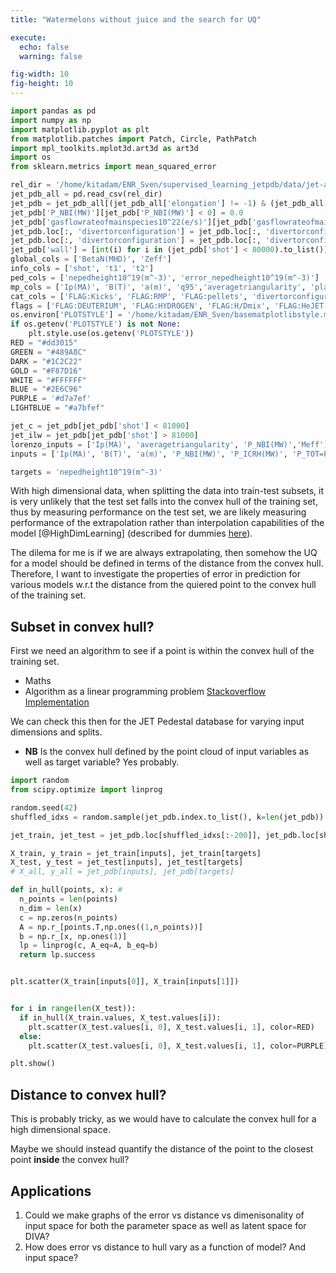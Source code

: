 ```yaml
---
title: "Watermelons without juice and the search for UQ"

execute: 
  echo: false
  warning: false

fig-width: 10 
fig-height: 10
---
```



```python

import pandas as pd 
import numpy as np 
import matplotlib.pyplot as plt 
from matplotlib.patches import Patch, Circle, PathPatch
import mpl_toolkits.mplot3d.art3d as art3d
import os 
from sklearn.metrics import mean_squared_error

rel_dir = '/home/kitadam/ENR_Sven/supervised_learning_jetpdb/data/jet-all-full.csv'
jet_pdb_all = pd.read_csv(rel_dir)
jet_pdb = jet_pdb_all[(jet_pdb_all['elongation'] != -1) & (jet_pdb_all['Zeff'] != -1)]
jet_pdb['P_NBI(MW)'][jet_pdb['P_NBI(MW)'] < 0] = 0.0 
jet_pdb['gasflowrateofmainspecies10^22(e/s)'][jet_pdb['gasflowrateofmainspecies10^22(e/s)'] < 0] = 0.0 
jet_pdb.loc[:, 'divertorconfiguration'] = jet_pdb.loc[:, 'divertorconfiguration'].astype('category')
jet_pdb.loc[:, 'divertorconfiguration'] = jet_pdb.loc[:, 'divertorconfiguration'].cat.codes
jet_pdb['wall'] = [int(i) for i in (jet_pdb['shot'] < 80000).to_list()]
global_cols = ['BetaN(MHD)', 'Zeff']
info_cols = ['shot', 't1', 't2']
ped_cols = ['nepedheight10^19(m^-3)', 'error_nepedheight10^19(m^-3)']
mp_cols = ['Ip(MA)', 'B(T)', 'a(m)', 'q95','averagetriangularity', 'plasmavolume(m^3)','elongation','P_NBI(MW)', 'P_ICRH(MW)', 'P_TOT=PNBI+Pohm+PICRH-Pshi(MW)',   'gasflowrateofmainspecies10^22(e/s)', ]
cat_cols = ['FLAG:Kicks', 'FLAG:RMP', 'FLAG:pellets', 'divertorconfiguration', 'Atomicnumberofseededimpurity']
flags = ['FLAG:DEUTERIUM', 'FLAG:HYDROGEN', 'FLAG:H/Dmix', 'FLAG:HeJET-C', 'FLAG:Seeding', 'FLAG:Kicks', 'FLAG:RMP', 'FLAG:pellets', 'FLAG:HRTSdatavalidated', 'divertorconfiguration', 'Atomicnumberofseededimpurity',]
os.environ['PLOTSTYLE'] = '/home/kitadam/ENR_Sven/basematplotlibstyle.mplstyle'
if os.getenv('PLOTSTYLE') is not None: 
    plt.style.use(os.getenv('PLOTSTYLE'))
RED = "#dd3015"
GREEN = "#489A8C"
DARK = "#1C2C22"
GOLD = "#F87D16"
WHITE = "#FFFFFF"
BLUE = "#2E6C96"
PURPLE = '#d7a7ef'
LIGHTBLUE = "#a7bfef"
```


```python
jet_c = jet_pdb[jet_pdb['shot'] < 81000]
jet_ilw = jet_pdb[jet_pdb['shot'] > 81000]
lorenzo_inputs = ['Ip(MA)', 'averagetriangularity', 'P_NBI(MW)','Meff']
inputs = ['Ip(MA)', 'B(T)', 'a(m)', 'P_NBI(MW)', 'P_ICRH(MW)', 'P_TOT=PNBI+Pohm+PICRH-Pshi(MW)', 'plasmavolume(m^3)', 'q95', 'gasflowrateofmainspecies10^22(e/s)', 'elongation', 'averagetriangularity', 'FLAG:Kicks', 'FLAG:RMP', 'FLAG:pellets', 'Atomicnumberofseededimpurity', 'divertorconfiguration', 'wall']

targets = 'nepedheight10^19(m^-3)'
```


With high dimensional data, when splitting the data into train-test subsets, it is very unlikely that the test set falls into the convex hull of the training set, thus by measuring performance on the test set, we are likely measuring performance of the extrapolation rather than interpolation capabilities of the model [@HighDimLearning] (described for dummies [here](https://lauraruis.github.io/2021/11/06/extra.html)). 

The dilema for me is if we are always extrapolating, then somehow the UQ for a model should be defined in terms of the distance from the convex hull. Therefore, I want to investigate the properties of error in prediction for various models w.r.t the distance from the quiered point to the convex hull of the training set.  

## Subset in convex hull? 

First we need an algorithm to see if a point is within the convex hull of the training set. 

- Maths 
- Algorithm as a linear programming problem [Stackoverflow Implementation](https://stackoverflow.com/questions/16750618/whats-an-efficient-way-to-find-if-a-point-lies-in-the-convex-hull-of-a-point-cl)

We can check this then for the JET Pedestal database for varying input dimensions and splits. 

- **NB** Is the convex hull defined by the point cloud of input variables as well as target variable? Yes probably. 

```python
import random 
from scipy.optimize import linprog

random.seed(42)
shuffled_idxs = random.sample(jet_pdb.index.to_list(), k=len(jet_pdb))

jet_train, jet_test = jet_pdb.loc[shuffled_idxs[:-200]], jet_pdb.loc[shuffled_idxs[-200:]]

X_train, y_train = jet_train[inputs], jet_train[targets]
X_test, y_test = jet_test[inputs], jet_test[targets]
# X_all, y_all = jet_pdb[inputs], jet_pdb[targets]

def in_hull(points, x): # 
  n_points = len(points)
  n_dim = len(x)
  c = np.zeros(n_points)
  A = np.r_[points.T,np.ones((1,n_points))]
  b = np.r_[x, np.ones(1)]
  lp = linprog(c, A_eq=A, b_eq=b)
  return lp.success


plt.scatter(X_train[inputs[0]], X_train[inputs[1]])


for i in range(len(X_test)): 
  if in_hull(X_train.values, X_test.values[i]): 
    plt.scatter(X_test.values[i, 0], X_test.values[i, 1], color=RED)
  else: 
    plt.scatter(X_test.values[i, 0], X_test.values[i, 1], color=PURPLE)

plt.show()
```

## Distance to convex hull? 

This is probably tricky, as we would have to calculate the convex hull for a high dimensional space. 

Maybe we should instead quantify the distance of the point to the closest point __inside__ the convex hull? 

## Applications 

1. Could we make graphs of the error vs distance vs dimenisonality of input space for both the parameter space as well as latent space for DIVA?
2. How does error vs distance to hull vary as a function of model? And input space? 
